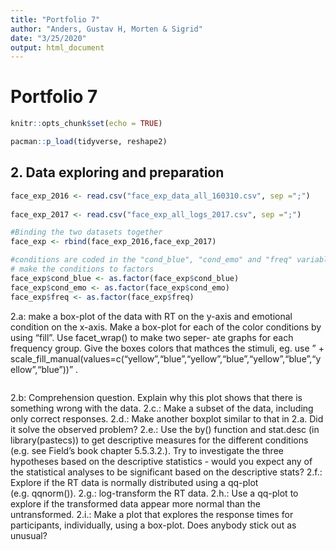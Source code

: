 ```yaml
---
title: "Portfolio 7"
author: "Anders, Gustav H, Morten & Sigrid"
date: "3/25/2020"
output: html_document
---
```


# Portfolio 7

```r
knitr::opts_chunk$set(echo = TRUE)
```

```r
pacman::p_load(tidyverse, reshape2)

```

## 2. Data exploring and preparation

```r

face_exp_2016 <- read.csv("face_exp_data_all_160310.csv", sep =";") 
                          
face_exp_2017 <- read.csv("face_exp_all_logs_2017.csv", sep =";") 

#Binding the two datasets together
face_exp <- rbind(face_exp_2016,face_exp_2017)

#conditions are coded in the "cond_blue", "cond_emo" and "freq" variables
# make the conditions to factors
face_exp$cond_blue <- as.factor(face_exp$cond_blue)
face_exp$cond_emo <- as.factor(face_exp$cond_emo)
face_exp$freq <- as.factor(face_exp$freq)

```

2.a: make a box-plot of the data with RT on the y-axis and emotional condition on the x-axis. Make a box-plot for each of the color conditions by using “fill”. Use facet_wrap() to make two seper- ate graphs for each frequency group. Give the boxes colors that mathces the stimuli, eg. use " + scale_fill_manual(values=c(“yellow”,“blue”,“yellow”,“blue”,“yellow”,“blue”,“yellow”,“blue”))" .

```r




```



2.b: Comprehension question. Explain why this plot shows that there is something wrong with the data. 2.c.: Make a subset of the data, including only correct responses.
2.d.: Make another boxplot similar to that in 2.a. Did it solve the observed problem?
2.e.: Use the by() function and stat.desc (in library(pastecs)) to get descriptive measures for the different conditions (e.g. see Field’s book chapter 5.5.3.2.). Try to investigate the three hypotheses based on the descriptive statistics - would you expect any of the statistical analyses to be significant based on the descriptive stats?
2.f.: Explore if the RT data is normally distributed using a qq-plot (e.g. qqnorm()).
2.g.: log-transform the RT data.
2.h.: Use a qq-plot to explore if the transformed data appear more normal than the untransformed.
2.i.: Make a plot that explores the response times for participants, individually, using a box-plot. Does anybody stick out as unusual?